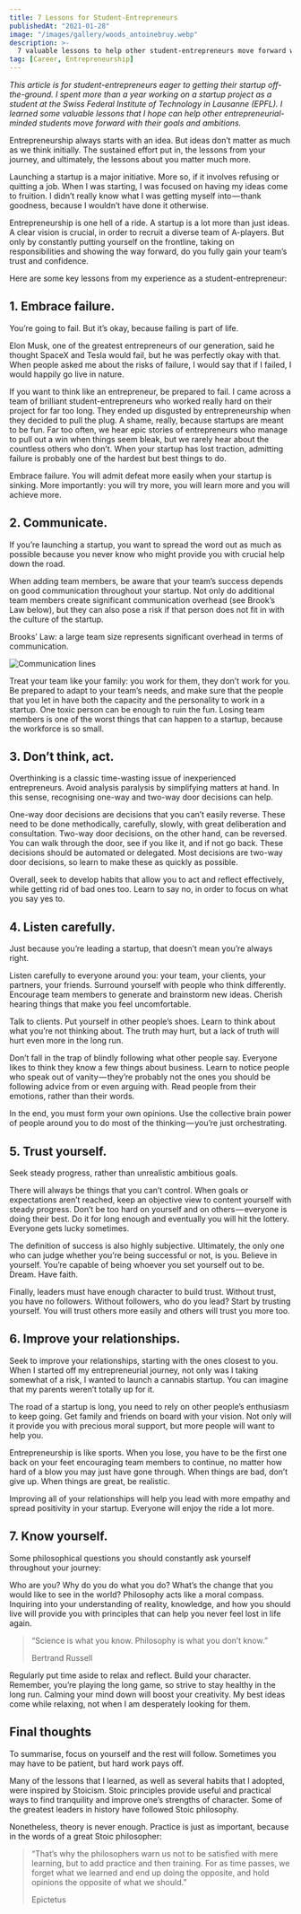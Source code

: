 ```yaml
---
title: 7 Lessons for Student-Entrepreneurs
publishedAt: "2021-01-28"
image: "/images/gallery/woods_antoinebruy.webp"
description: >-
  7 valuable lessons to help other student-entrepreneurs move forward with their goals and ambitions.
tag: [Career, Entrepreneurship]
---
```


_This article is for student-entrepreneurs eager to getting their startup off-the-ground. I spent more than a year working on a startup project as a student at the Swiss Federal Institute of Technology in Lausanne (EPFL). I learned some valuable lessons that I hope can help other entrepreneurial-minded students move forward with their goals and ambitions._

Entrepreneurship always starts with an idea. But ideas don’t matter as much as we think initially. The sustained effort put in, the lessons from your journey, and ultimately, the lessons about you matter much more.

Launching a startup is a major initiative. More so, if it involves refusing or quitting a job. When I was starting, I was focused on having my ideas come to fruition. I didn’t really know what I was getting myself into — thank goodness, because I wouldn’t have done it otherwise.

Entrepreneurship is one hell of a ride. A startup is a lot more than just ideas. A clear vision is crucial, in order to recruit a diverse team of A-players. But only by constantly putting yourself on the frontline, taking on responsibilities and showing the way forward, do you fully gain your team’s trust and confidence.

Here are some key lessons from my experience as a student-entrepreneur:

## 1. Embrace failure.

You’re going to fail. But it’s okay, because failing is part of life.

Elon Musk, one of the greatest entrepreneurs of our generation, said he thought SpaceX and Tesla would fail, but he was perfectly okay with that. When people asked me about the risks of failure, I would say that if I failed, I would happily go live in nature.

If you want to think like an entrepreneur, be prepared to fail. I came across a team of brilliant student-entrepreneurs who worked really hard on their project for far too long. They ended up disgusted by entrepreneurship when they decided to pull the plug. A shame, really, because startups are meant to be fun. Far too often, we hear epic stories of entrepreneurs who manage to pull out a win when things seem bleak, but we rarely hear about the countless others who don’t. When your startup has lost traction, admitting failure is probably one of the hardest but best things to do.

Embrace failure. You will admit defeat more easily when your startup is sinking. More importantly: you will try more, you will learn more and you will achieve more.

## 2. Communicate.

If you’re launching a startup, you want to spread the word out as much as possible because you never know who might provide you with crucial help down the road.

When adding team members, be aware that your team’s success depends on good communication throughout your startup. Not only do additional team members create significant communication overhead (see Brook’s Law below), but they can also pose a risk if that person does not fit in with the culture of the startup.

Brooks’ Law: a large team size represents significant overhead in terms of communication.

![Communication lines](https://miro.medium.com/max/1400/1*pLdfse5oA5nJOEjemvmgig.webp)

Treat your team like your family: you work for them, they don’t work for you. Be prepared to adapt to your team’s needs, and make sure that the people that you let in have both the capacity and the personality to work in a startup. One toxic person can be enough to ruin the fun. Losing team members is one of the worst things that can happen to a startup, because the workforce is so small.

## 3. Don’t think, act.

Overthinking is a classic time-wasting issue of inexperienced entrepreneurs. Avoid analysis paralysis by simplifying matters at hand. In this sense, recognising one-way and two-way door decisions can help.

One-way door decisions are decisions that you can’t easily reverse. These need to be done methodically, carefully, slowly, with great deliberation and consultation. Two-way door decisions, on the other hand, can be reversed. You can walk through the door, see if you like it, and if not go back. These decisions should be automated or delegated. Most decisions are two-way door decisions, so learn to make these as quickly as possible.

Overall, seek to develop habits that allow you to act and reflect effectively, while getting rid of bad ones too. Learn to say no, in order to focus on what you say yes to.

## 4. Listen carefully.

Just because you’re leading a startup, that doesn’t mean you’re always right.

Listen carefully to everyone around you: your team, your clients, your partners, your friends. Surround yourself with people who think differently. Encourage team members to generate and brainstorm new ideas. Cherish hearing things that make you feel uncomfortable.

Talk to clients. Put yourself in other people’s shoes. Learn to think about what you’re not thinking about. The truth may hurt, but a lack of truth will hurt even more in the long run.

Don’t fall in the trap of blindly following what other people say. Everyone likes to think they know a few things about business. Learn to notice people who speak out of vanity — they’re probably not the ones you should be following advice from or even arguing with. Read people from their emotions, rather than their words.

In the end, you must form your own opinions. Use the collective brain power of people around you to do most of the thinking — you’re just orchestrating.

## 5. Trust yourself.

Seek steady progress, rather than unrealistic ambitious goals.

There will always be things that you can’t control. When goals or expectations aren’t reached, keep an objective view to content yourself with steady progress. Don’t be too hard on yourself and on others — everyone is doing their best. Do it for long enough and eventually you will hit the lottery. Everyone gets lucky sometimes.

The definition of success is also highly subjective. Ultimately, the only one who can judge whether you’re being successful or not, is you. Believe in yourself. You’re capable of being whoever you set yourself out to be. Dream. Have faith.

Finally, leaders must have enough character to build trust. Without trust, you have no followers. Without followers, who do you lead? Start by trusting yourself. You will trust others more easily and others will trust you more too.

## 6. Improve your relationships.

Seek to improve your relationships, starting with the ones closest to you. When I started off my entrepreneurial journey, not only was I taking somewhat of a risk, I wanted to launch a cannabis startup. You can imagine that my parents weren’t totally up for it.

The road of a startup is long, you need to rely on other people’s enthusiasm to keep going. Get family and friends on board with your vision. Not only will it provide you with precious moral support, but more people will want to help you.

Entrepreneurship is like sports. When you lose, you have to be the first one back on your feet encouraging team members to continue, no matter how hard of a blow you may just have gone through. When things are bad, don’t give up. When things are great, be realistic.

Improving all of your relationships will help you lead with more empathy and spread positivity in your startup. Everyone will enjoy the ride a lot more.

## 7. Know yourself.

Some philosophical questions you should constantly ask yourself throughout your journey:

Who are you?
Why do you do what you do?
What’s the change that you would like to see in the world?
Philosophy acts like a moral compass. Inquiring into your understanding of reality, knowledge, and how you should live will provide you with principles that can help you never feel lost in life again.

> “Science is what you know. Philosophy is what you don’t know.”
>
> Bertrand Russell

Regularly put time aside to relax and reflect. Build your character. Remember, you’re playing the long game, so strive to stay healthy in the long run. Calming your mind down will boost your creativity. My best ideas come while relaxing, not when I am desperately looking for them.

## Final thoughts

To summarise, focus on yourself and the rest will follow. Sometimes you may have to be patient, but hard work pays off.

Many of the lessons that I learned, as well as several habits that I adopted, were inspired by Stoicism. Stoic principles provide useful and practical ways to find tranquility and improve one’s strengths of character. Some of the greatest leaders in history have followed Stoic philosophy.

Nonetheless, theory is never enough. Practice is just as important, because in the words of a great Stoic philosopher:

> “That’s why the philosophers warn us not to be satisfied with mere learning, but to add practice and then training. For as time passes, we forget what we learned and end up doing the opposite, and hold opinions the opposite of what we should.”
>
> Epictetus
